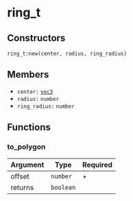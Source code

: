 # ring_t

## Constructors

`ring_t:new(center, radius, ring_radius)`

## Members

- `center:` [`vec3`](/structs/vec3)
- `radius:` `number`
- `ring_radius:` `number`

## Functions

### to_polygon

| Argument | Type      | Required |
| -------- | --------- | -------- |
| offset   | `number`  | +        |
| returns  | `boolean` |          |
